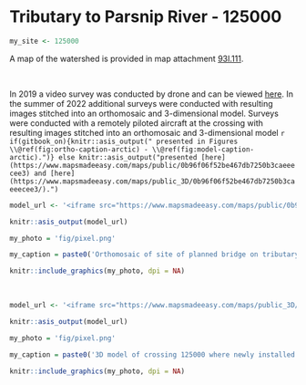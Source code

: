 # Tributary to Parsnip River - 125000 {-}

```r
my_site <- 125000
```

A map of the watershed is provided in map attachment [93I.111](https://hillcrestgeo.ca/outgoing/fishpassage/projects/parsnip/archive/2022-05-27/FishPassage_093I.111.pdf).

<br>

In 2019 a video survey was conducted by drone and can be viewed [here](https://www.youtube.com/watch?v=-foWvX1MSkg). In the summer of 2022 additional surveys were conducted with resulting images stitched into an orthomosaic and 3-dimensional model. Surveys were conducted with a remotely piloted aircraft at the crossing with resulting images stitched into an orthomosaic and 3-dimensional model `r if(gitbook_on){knitr::asis_output(" presented in Figures \\@ref(fig:ortho-caption-arctic) - \\@ref(fig:model-caption-arctic).")} else knitr::asis_output("presented [here](https://www.mapsmadeeasy.com/maps/public/0b96f06f52be467db7250b3caeeecee3) and [here](https://www.mapsmadeeasy.com/maps/public_3D/0b96f06f52be467db7250b3caeeecee3/).")`

```r
model_url <- '<iframe src="https://www.mapsmadeeasy.com/maps/public/0b96f06f52be467db7250b3caeeecee3" scrolling="no" title="Maps Made Easy" width="80%" height="400" frameBorder ="0"></iframe>'

knitr::asis_output(model_url)
```


```r
my_photo = 'fig/pixel.png'

my_caption = paste0('Orthomosaic of site of planned bridge on tributary to Parsnip River. To zoom press "shift" and scroll.')

knitr::include_graphics(my_photo, dpi = NA)

```

<br>

```r
model_url <- '<iframe src="https://www.mapsmadeeasy.com/maps/public_3D/0b96f06f52be467db7250b3caeeecee3" scrolling="no" title="Maps Made Easy" width="80%" height="400" frameBorder ="0"></iframe>'

knitr::asis_output(model_url)
```


```r
my_photo = 'fig/pixel.png'

my_caption = paste0('3D model of crossing 125000 where newly installed bridge is planned on a tributary to Parsnip River. To zoom press "shift" and scroll.')

knitr::include_graphics(my_photo, dpi = NA)

```



